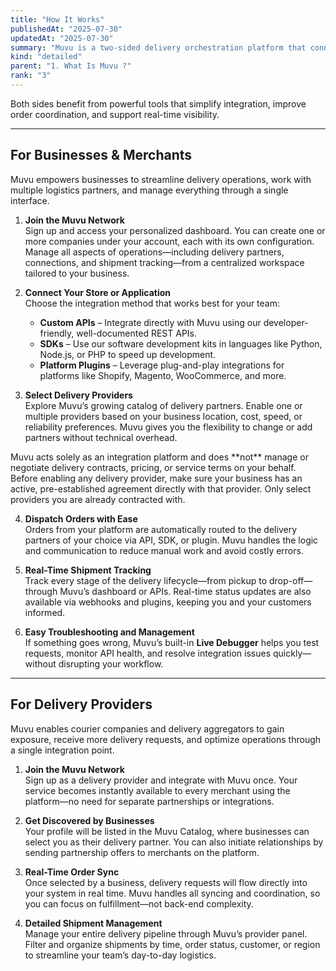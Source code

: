 ```yaml
---
title: "How It Works"
publishedAt: "2025-07-30"
updatedAt: "2025-07-30"
summary: "Muvu is a two-sided delivery orchestration platform that connects businesses—such as e-commerce stores and restaurants—with delivery providers including couriers, aggregators, and logistics companies."
kind: "detailed"
parent: "1. What Is Muvu ?"
rank: "3"
---
```

Both sides benefit from powerful tools that simplify integration, improve order coordination, and support real-time visibility.

---

## For Businesses & Merchants

Muvu empowers businesses to streamline delivery operations, work with multiple logistics partners, and manage everything through a single interface.

1. **Join the Muvu Network**  
   Sign up and access your personalized dashboard. You can create one or more companies under your account, each with its own configuration. Manage all aspects of operations—including delivery partners, connections, and shipment tracking—from a centralized workspace tailored to your business.

2. **Connect Your Store or Application**  
   Choose the integration method that works best for your team:
   - **Custom APIs** – Integrate directly with Muvu using our developer-friendly, well-documented REST APIs.  
   - **SDKs** – Use our software development kits in languages like Python, Node.js, or PHP to speed up development.  
   - **Platform Plugins** – Leverage plug-and-play integrations for platforms like Shopify, Magento, WooCommerce, and more.

3. **Select Delivery Providers**  
   Explore Muvu’s growing catalog of delivery partners. Enable one or multiple providers based on your business location, cost, speed, or reliability preferences. Muvu gives you the flexibility to change or add partners without technical overhead.

<Banner title="Please Confirm Your Provider Agreement">
  Muvu acts solely as an integration platform and does **not** manage or negotiate delivery contracts, pricing, or service terms on your behalf.  
  Before enabling any delivery provider, make sure your business has an active, pre-established agreement directly with that provider.  
  Only select providers you are already contracted with.
</Banner>

4. **Dispatch Orders with Ease**  
   Orders from your platform are automatically routed to the delivery partners of your choice via API, SDK, or plugin. Muvu handles the logic and communication to reduce manual work and avoid costly errors.

5. **Real-Time Shipment Tracking**  
   Track every stage of the delivery lifecycle—from pickup to drop-off—through Muvu’s dashboard or APIs. Real-time status updates are also available via webhooks and plugins, keeping you and your customers informed.

6. **Easy Troubleshooting and Management**  
   If something goes wrong, Muvu’s built-in **Live Debugger** helps you test requests, monitor API health, and resolve integration issues quickly—without disrupting your workflow.

---

## For Delivery Providers

Muvu enables courier companies and delivery aggregators to gain exposure, receive more delivery requests, and optimize operations through a single integration point.

1. **Join the Muvu Network**  
   Sign up as a delivery provider and integrate with Muvu once. Your service becomes instantly available to every merchant using the platform—no need for separate partnerships or integrations.

2. **Get Discovered by Businesses**  
   Your profile will be listed in the Muvu Catalog, where businesses can select you as their delivery partner. You can also initiate relationships by sending partnership offers to merchants on the platform.

3. **Real-Time Order Sync**  
   Once selected by a business, delivery requests will flow directly into your system in real time. Muvu handles all syncing and coordination, so you can focus on fulfillment—not back-end complexity.

4. **Detailed Shipment Management**  
   Manage your entire delivery pipeline through Muvu’s provider panel. Filter and organize shipments by time, order status, customer, or region to streamline your team’s day-to-day logistics.

